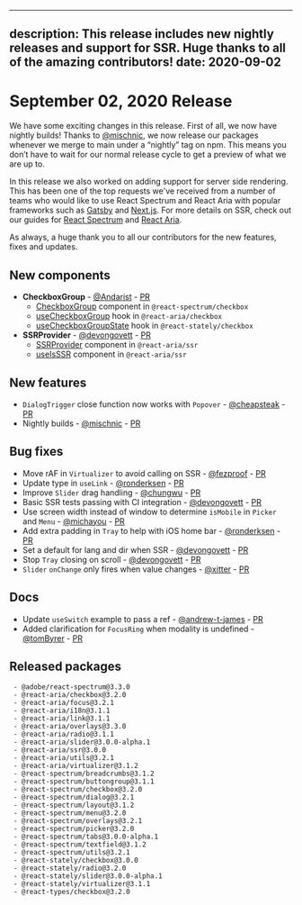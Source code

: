 <!-- Copyright 2020 Adobe. All rights reserved.
This file is licensed to you under the Apache License, Version 2.0 (the "License");
you may not use this file except in compliance with the License. You may obtain a copy
of the License at http://www.apache.org/licenses/LICENSE-2.0
Unless required by applicable law or agreed to in writing, software distributed under
the License is distributed on an "AS IS" BASIS, WITHOUT WARRANTIES OR REPRESENTATIONS
OF ANY KIND, either express or implied. See the License for the specific language
governing permissions and limitations under the License. -->


---
description: This release includes new nightly releases and support for SSR. Huge thanks to all of the amazing contributors!
date: 2020-09-02
---

# September 02, 2020 Release

We have some exciting changes in this release. First of all, we now have nightly builds! Thanks to [@mischnic](https://github.com/mischnic), we now release our packages whenever we merge to main under a “nightly” tag on npm. This means you don’t have to wait for our normal release cycle to get a preview of what we are up to.

In this release we also worked on adding support for server side rendering. This has been one of the top requests we've received from a number of teams who would like to use React Spectrum and React Aria with popular frameworks such as [Gatsby](https://www.gatsbyjs.com) and [Next.js](https://nextjs.org). For more details on SSR, check out our guides for [React Spectrum](https://watheia.app/react-spectrum/ssr.html) and [React Aria](https://watheia.app/react-aria/ssr.html).

As always, a huge thank you to all our contributors for the new features, fixes and updates.

## New components

- **CheckboxGroup** - [@Andarist](https://github.com/Andarist) - [PR](https://github.com/watheia/spectrum/pull/868)
    - [CheckboxGroup](../../react-spectrum/CheckboxGroup.html) component in `@react-spectrum/checkbox`
    - [useCheckboxGroup](../../react-aria/useCheckboxGroup.html) hook in `@react-aria/checkbox`
    - [useCheckboxGroupState](../../react-stately/useCheckboxGroupState.html) hook in `@react-stately/checkbox`
- **SSRProvider** - [@devongovett](https://github.com/devongovett) - [PR](https://github.com/watheia/spectrum/pull/992)
    - [SSRProvider](../../react-aria/SSRProvider.html) component in `@react-aria/ssr`
    - [useIsSSR](../../react-aria/useIsSSR.html.html) component in `@react-aria/ssr`

## New features

- `DialogTrigger` close function now works with `Popover` - [@cheapsteak](https://github.com/cheapsteak) - [PR](https://github.com/watheia/spectrum/pull/997)
- Nightly builds - [@mischnic](https://github.com/mischnic) - [PR](https://github.com/watheia/spectrum/pull/735)


## Bug fixes

- Move rAF in `Virtualizer` to avoid calling on SSR - [@fezproof](https://github.com/fezproof) - [PR](https://github.com/watheia/spectrum/pull/975)
- Update type in `useLink` - [@ronderksen](https://github.com/ronderksen) - [PR](https://github.com/watheia/spectrum/pull/1000)
- Improve `Slider` drag handling - [@chungwu](https://github.com/chungwu) - [PR](https://github.com/watheia/spectrum/pull/955)
- Basic SSR tests passing with CI integration - [@devongovett](https://github.com/devongovett) - [PR](https://github.com/watheia/spectrum/pull/994)
- Use screen width instead of window to determine `isMobile` in `Picker` and `Menu` - [@michayou](https://github.com/michayou) - [PR](https://github.com/watheia/spectrum/pull/1001)
- Add extra padding in `Tray` to help with iOS home bar - [@ronderksen](https://github.com/ronderksen) - [PR](https://github.com/watheia/spectrum/pull/1007)
- Set a default for lang and dir when SSR - [@devongovett](https://github.com/devongovett) - [PR](https://github.com/watheia/spectrum/pull/1026)
- Stop `Tray` closing on scroll - [@devongovett](https://github.com/devongovett) - [PR](https://github.com/watheia/spectrum/pull/1023)
- `Slider` `onChange` only fires when value changes - [@xitter](https://github.com/xitter) - [PR](https://github.com/watheia/spectrum/pull/999)

## Docs

- Update `useSwitch` example to pass a ref - [@andrew-t-james](https://github.com/andrew-t-james) - [PR](https://github.com/watheia/spectrum/pull/988)
- Added clarification for `FocusRing` when modality is undefined - [@tomByrer](https://github.com/tomByrer) - [PR](https://github.com/watheia/spectrum/pull/1022)

## Released packages

```
 - @adobe/react-spectrum@3.3.0
 - @react-aria/checkbox@3.2.0
 - @react-aria/focus@3.2.1
 - @react-aria/i18n@3.1.1
 - @react-aria/link@3.1.1
 - @react-aria/overlays@3.3.0
 - @react-aria/radio@3.1.1
 - @react-aria/slider@3.0.0-alpha.1
 - @react-aria/ssr@3.0.0
 - @react-aria/utils@3.2.1
 - @react-aria/virtualizer@3.1.2
 - @react-spectrum/breadcrumbs@3.1.2
 - @react-spectrum/buttongroup@3.1.1
 - @react-spectrum/checkbox@3.2.0
 - @react-spectrum/dialog@3.2.1
 - @react-spectrum/layout@3.1.2
 - @react-spectrum/menu@3.2.0
 - @react-spectrum/overlays@3.2.1
 - @react-spectrum/picker@3.2.0
 - @react-spectrum/tabs@3.0.0-alpha.1
 - @react-spectrum/textfield@3.1.2
 - @react-spectrum/utils@3.2.1
 - @react-stately/checkbox@3.0.0
 - @react-stately/radio@3.2.0
 - @react-stately/slider@3.0.0-alpha.1
 - @react-stately/virtualizer@3.1.1
 - @react-types/checkbox@3.2.0
```
